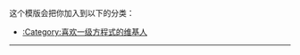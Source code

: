 {{Userbox
  |id=[[File:2010 Canadian GP opening lap.jpg|75px]]
  |id-c=#ffffff
  |info=''這個用戶喜歡'''[[F1]]'''。''
  |info-c=  
  |info-s=12
  |info-fc=  	#000080
  |border-c=#000080
  |border-s=1
}}
<includeonly>[[Category:喜欢一级方程式的维基人|{{PAGENAME}}]]</includeonly>
<noinclude>
<div style="clear:both">
这个模版会把你加入到以下的分类：
*[[:Category:喜欢一级方程式的维基人]]
----
</noinclude>